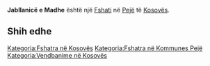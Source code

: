 {{Fshat në Kosovës
 | Emri                = Jabllanicë e Madhe
 | EmriAlt                = Jablanice,Jablanice e Madhe,Jablanicë,Jabllanica e Madhe,Jabllanice e Madhe,Jabllanicë e Madhe
 | Emri (Rasa dhanore) = 
 | Figura              = 
 | Shteti              = Kosovës
 | Komuna              = Pejë
 | Kodi postar         = 
 | Sipërfaqja          = 

 | Popullsia           = 

 | Regj. i popullsisë  = 
 | Dend. e popullsisë  = 
 | Faqja zyrtare       = 
 <!--- Koordinatat ----> 
 | Gjerësia            = 42.75944
 | Gjatësia            = 20.31667
 | Lartësia            = 
}}
'''Jabllanicë e Madhe''' është një [[Fshati]] në [[Pejë]] të [[Kosovës]].

<!-- == Gjeografia == -->
<!-- == Historia == -->
<!-- == Demografia == -->
== Shih edhe ==
{{Komuna Pejë}}
{{Kosovo-Administrata-Cung}}

[[Kategoria:Fshatra në Kosovës]]
[[Kategoria:Fshatra në Kommunes Pejë]]
[[Kategoria:Vendbanime në Kosovës]]